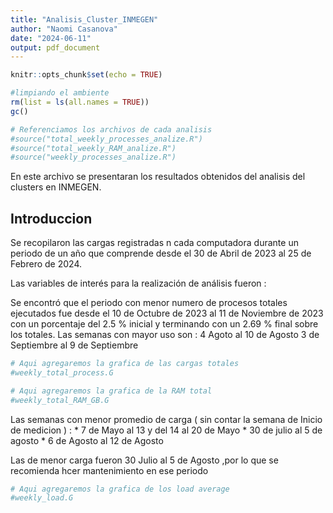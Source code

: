 ```yaml
---
title: "Analisis_Cluster_INMEGEN"
author: "Naomi Casanova"
date: "2024-06-11"
output: pdf_document
---
```


```r
knitr::opts_chunk$set(echo = TRUE)

#limpiando el ambiente
rm(list = ls(all.names = TRUE))
gc()

# Referenciamos los archivos de cada analisis
#source("total_weekly_processes_analize.R")
#source("total_weekly_RAM_analize.R")
#source("weekly_processes_analize.R")
```

En este archivo se presentaran los resultados obtenidos del analisis del clusters
en INMEGEN.

## Introduccion 

Se recopilaron las cargas registradas n cada computadora durante un periodo de un 
año que comprende desde el 30 de Abril de 2023 al 25 de Febrero de 2024.

Las variables de interés para la realización de análisis fueron :
 

Se encontró que el periodo con menor numero de procesos totales ejecutados fue desde
el 10 de Octubre de 2023 al 11 de Noviembre de 2023 
con un porcentaje del 2.5 % inicial y terminando con un 2.69 % final sobre los totales.
Las semanas con mayor uso son :
4 Agoto al 10 de Agosto 
3 de Septiembre al 9 de Septiembre 
```r
# Aqui agregaremos la grafica de las cargas totales 
#weekly_total_process.G
```

```r
# Aqui agregaremos la grafica de la RAM total
#weekly_total_RAM_GB.G
```
Las semanas con menor promedio de carga ( sin contar la semana de Inicio de medicion ) :
* 7 de Mayo al 13 y del 14 al 20 de Mayo 
* 30 de julio al 5 de agosto
* 6 de Agosto al 12 de Agosto

Las de menor carga fueron 30 Julio al 5 de Agosto ,por lo que se recomienda hcer mantenimiento en ese periodo 


```r
# Aqui agregaremos la grafica de los load average 
#weekly_load.G 
```
